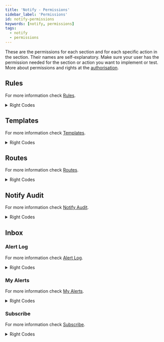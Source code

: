---
title: 'Notify - Permissions'
sidebar_label: 'Permissions'
id: notify-permissions
keywords: [notify, permissions]
tags:
  - notify
  - permissions
---

These are the permissions for each section and for each specific action in the section. Their names are self-explanatory. Make sure your user has the permission needed for the section or action you want to implement or test. More about permissions and rights at the [authorisation](../../../../server/access-control/authorisation#users-profiles-and-right-codes).

## Rules

For more information check [Rules](../notify-ui-components#rules).

<details>
  <summary>Right Codes</summary>
  | Right Code                  | Description                             |
  | --------------------------- | --------------------------------------- |
  | NotificationRuleView        | Can view notification rules             |
  | NotificationRuleCreate      | Can create notification rules           |
  | NotificationRuleUpdate      | Can edit notification rules             |
  | NotificationRuleDelete      | Can delete notification rules           |
  | NotificationRouteTopicsView | Can see topics inserted on the database |
</details>

## Templates

For more information check [Templates](../notify-ui-components#templates).

<details>
  <summary>Right Codes</summary>
  | Right Code                     | Description                             |
  | ------------------------------ | --------------------------------------- |
  | NotificationRuleTemplateView   | Can view notification templates         |
  | NotificationRuleTemplateCreate | Can create notification templates       |
  | NotificationRuleTemplateUpdate | Can edit notification templates         |
  | NotificationRuleTemplateDelete | Can delete notification templates       |
  | NotificationRouteTopicsView    | Can see topics inserted on the database |
</details>

## Routes

For more information check [Routes](../notify-ui-components#routes).

<details>
  <summary>Right Codes</summary>
  | Right Code                  | Description       |
  | --------------------------- | ----------------- |
  | NotificationRouteView       | Can view routes   |
  | NotificationRouteCreate     | Can create routes |
  | NotificationRouteUpdate     | Can edit routes   |
  | NotificationRouteDelete     | Can delete routes |
  | NotificationRouteTopicsView | Can see routes    |
</details>

## Notify Audit

For more information check [Notify Audit](../notify-ui-components#notify-audit).

<details>
  <summary>Right Codes</summary>
  | Right Code            | Description                   |
  | --------------------- | ----------------------------- |
  | NotificationAuditView | Can view NOTIFY_AUDIT records |
</details>

## Inbox

### Alert Log

For more information check [Alert Log](../notify-ui-components#alert-log).

<details>
  <summary>Right Codes</summary>
  | Right Code            | Description                 |
  | --------------------- | --------------------------- |
  | NotificationRuleView  | Can view notification rules |
</details>

### My Alerts

For more information check [My Alerts](../notify-ui-components#my-alerts).

<details>
  <summary>Right Codes</summary>
  | Right Code                   | Description                                    |
  | ---------------------------- | ---------------------------------------------- |
  | NotificationRuleTemplateView | Can notification rules                         |
  | NotificationRuleDisable      | Can pause notification rules execution         |
  | NotificationRuleEnable       | Can resume notification rules execution        |
  | NotificationRuleUnsubscribe  | Can unsubscribe the user to notification rules |
</details>

### Subscribe

For more information check [Subscribe](../notify-ui-components#subscribe).

<details>
  <summary>Right Codes</summary>
  | Right Code                 | Description                                  |
  | -------------------------- | -------------------------------------------- |
  | NotificationRuleSubscribe  | Can subscribe the user to notification rules |
</details>